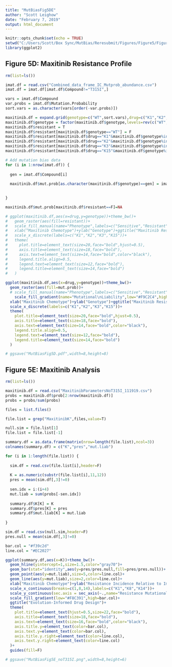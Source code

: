 ```yaml
---
title: "MutBiasFig5DE"
author: "Scott Leighow"
date: "February 7, 2019"
output: html_document
---
```


```r
knitr::opts_chunk$set(echo = TRUE)
setwd("C:/Users/Scott/Box Sync/MutBias/Reresubmit/Figures/Figure5/Figure5AB/NoT315I/")
library(ggplot2)
```

## Figure 5D: Maxitinib Resistance Profile

```r

rm(list=ls())

imat.df = read.csv("Combined_data_frame_IC_Mutprob_abundance.csv")
imat.df = imat.df[imat.df$Compound!="T315I",]

vars = imat.df$Compound
var.probs = imat.df$Mutation.Probability
sort.vars = as.character(vars[order(-var.probs)])

maxitinib.df = expand.grid(genotype=c("WT",sort.vars),drug=c("K1","K2","K3","K15"))
maxitinib.df$genotype = factor(maxitinib.df$genotype,levels=rev(c("WT",sort.vars)))
maxitinib.df$resistant = T
maxitinib.df$resistant[maxitinib.df$genotype=="WT"] = F
maxitinib.df$resistant[maxitinib.df$drug=="K1"&maxitinib.df$genotype%in%sort.vars[1:5]] = F
maxitinib.df$resistant[maxitinib.df$drug=="K2"&maxitinib.df$genotype%in%sort.vars[2:6]] = F
maxitinib.df$resistant[maxitinib.df$drug=="K3"&maxitinib.df$genotype%in%sort.vars[3:7]] = F
maxitinib.df$resistant[maxitinib.df$drug=="K15"&maxitinib.df$genotype%in%sort.vars[15:19]] = F

# Add mutation bias data
for (i in 1:nrow(imat.df)) {
  
  gen = imat.df$Compound[i]
  
  maxitinib.df$mut.prob[as.character(maxitinib.df$genotype)==gen] = imat.df$Mutation.Probability[i]/sum(imat.df$Mutation.Probability)

  
}

maxitinib.df$mut.prob[maxitinib.df$resistant==F]=NA

# ggplot(maxitinib.df,aes(x=drug,y=genotype))+theme_bw()+
#   geom_raster(aes(fill=resistant))+
#   scale_fill_manual(name="Phenotype",labels=c("Sensitive","Resistant"),values=c("light blue","red"))+
#   xlab("Maxitinib Chemotype")+ylab("Genotype")+ggtitle("Maxitinib Resistance Profiles")+
#   scale_x_discrete(labels=c("K1","K2","K3","K15"))+
#   theme(
#     plot.title=element_text(size=20,face="bold",hjust=0.5),
#     axis.title=element_text(size=18,face="bold"),
#     axis.text=element_text(size=14,face="bold",color="black"),
#     legend.title.align=0.5,
#     legend.text=element_text(size=12,face="bold"),
#     legend.title=element_text(size=14,face="bold")
#   )

ggplot(maxitinib.df,aes(x=drug,y=genotype))+theme_bw()+
  geom_raster(aes(fill=mut.prob))+
  # scale_fill_manual(name="Phenotype",labels=c("Sensitive","Resistant"),values=c("light blue","red"))+
    scale_fill_gradient(name="Mutational\nLiability",low="#F9C2C4",high="#EC2027",na.value="gray80")+
  xlab("Maxitinib Chemotype")+ylab("Genotype")+ggtitle("Maxitinib Resistance Profiles")+
  scale_x_discrete(labels=c("K1","K2","K3","K15"))+
  theme(
    plot.title=element_text(size=20,face="bold",hjust=0.5),
    axis.title=element_text(size=18,face="bold"),
    axis.text=element_text(size=14,face="bold",color="black"),
    legend.title.align=0.5,
    legend.text=element_text(size=12,face="bold"),
    legend.title=element_text(size=14,face="bold")
  )

# ggsave("MutBiasFig5D.pdf",width=8,height=8)


```


## Figure 5E: Maxitinib Analysis

```r

rm(list=ls())

maxitinib.df = read.csv("MaxitinibParametersNoT315I_111919.csv")
probs = maxitinib.df$prob[2:nrow(maxitinib.df)]
probs = probs/sum(probs)

files = list.files()

file.list = grep("MaxitinibK",files,value=T)

null.sim = file.list[1]
file.list = file.list[-1]

summary.df = as.data.frame(matrix(nrow=length(file.list),ncol=3))
colnames(summary.df) = c("K","pres","mut.liab")

for (i in 1:length(file.list)) {
  
  sim.df = read.csv(file.list[i],header=F)
  
  K = as.numeric(substr(file.list[i],11,12))
  pres = mean(sim.df[,3]!=0)
  
  sen.idx = i:(i+4)
  mut.liab = sum(probs[-sen.idx])
  
  summary.df$K[K] = K
  summary.df$pres[K] = pres
  summary.df$mut.liab[K] = mut.liab
  
}

sim.df = read.csv(null.sim,header=F)
pres.null = mean(sim.df[,3]!=0)

bar.col = "#f39c2d"
line.col = "#EC2027"

ggplot(summary.df,aes(x=K))+theme_bw()+
  geom_hline(yintercept=1,size=1.5,color="gray70")+
  geom_bar(stat="identity",aes(y=pres/pres.null,fill=pres/pres.null))+
  geom_point(aes(y=mut.liab),size=5,color=line.col)+
  geom_line(aes(y=mut.liab),size=2,color=line.col)+
  xlab("Maxitinib Chemotype")+ylab("Resistance Incidence Relative to Imatinib")+
  scale_x_continuous(breaks=c(1,8,14),labels=c("K1","K8","K14"))+
  scale_y_continuous(sec.axis = sec_axis(~.,name="Resistance Mutational Liability"))+
  scale_fill_gradient(low="#F8C391",high=bar.col)+
  ggtitle("Evolution-Informed Drug Design")+
  theme(
    plot.title=element_text(hjust=0.5,size=22,face="bold"),
    axis.title=element_text(size=18,face="bold"),
    axis.text=element_text(size=16,face="bold",color="black"),
    axis.title.y=element_text(color=bar.col),
    axis.text.y=element_text(color=bar.col),
    axis.title.y.right=element_text(color=line.col),
    axis.text.y.right=element_text(color=line.col)
  )+
  guides(fill=F)

# ggsave("MutBiasFig5E_noT315I.png",width=8,height=6)

```
